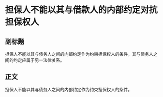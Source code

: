 # 担保人不能以其与借款人的内部约定对抗担保权人
## 副标题
担保人不能以其与债务人之间的内部约定作为约束担保权人的条件，其与债务人之间的约定应属于另一法律关系。
## 正文
担保人不能以其与债务人之间的内部约定作为约束担保权人的条件。